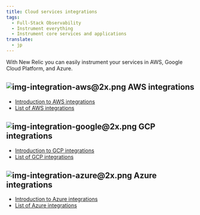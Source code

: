 ```yaml
---
title: Cloud services integrations
tags:
  - Full-Stack Observability
  - Instrument everything
  - Instrument core services and applications
translate:
  - jp
---
```


With New Relic you can easily instrument your services in AWS, Google Cloud Platform, and Azure.

## ![img-integration-aws@2x.png](./images/img-integration-aws%402x.png "img-integration-aws@2x.png") AWS integrations

* [Introduction to AWS integrations](/docs/integrations/amazon-integrations/get-started/introduction-aws-integrations)
* [List of AWS integrations](/docs/integrations/amazon-integrations/aws-integrations-list)

## ![img-integration-google@2x.png](./images/img-integration-google%402x.png "img-integration-google@2x.png") GCP integrations

* [Introduction to GCP integrations](/docs/integrations/google-cloud-platform-integrations/getting-started/introduction-google-cloud-platform-integrations)
* [List of GCP integrations](/docs/integrations/google-cloud-platform-integrations/gcp-integrations-list)

## ![img-integration-azure@2x.png](./images/img-integration-azure%402x.png "img-integration-azure@2x.png") Azure integrations

* [Introduction to Azure integrations](/docs/integrations/microsoft-azure-integrations/getting-started/introduction-azure-monitoring-integrations)
* [List of Azure integrations](/docs/integrations/microsoft-azure-integrations/azure-integrations-list)
